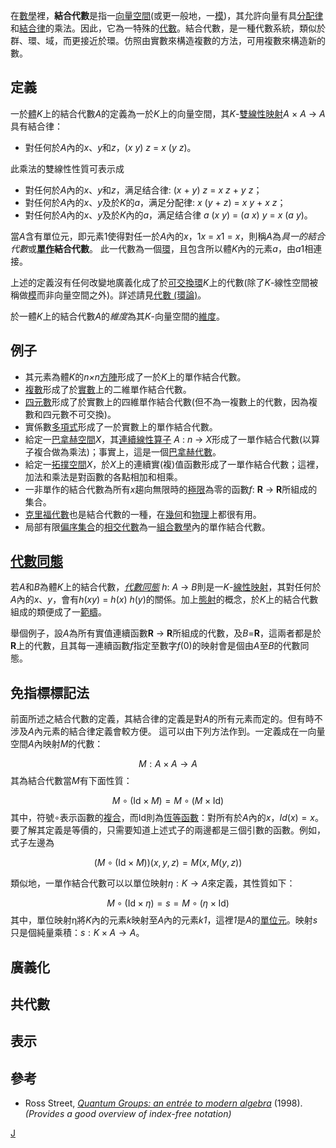 在[[數學|數學]]裡，'''結合代數'''是指一[[向量空間|向量空間]](或更一般地，一[[模|模]])，其允許向量有具[[分配律|分配律]]和[[結合律|結合律]]的乘法。因此，它為一特殊的[[多元環|代數]]。結合代數，是一種代數系統，類似於群、環、域，而更接近於環。仿照由實數來構造複數的方法，可用複數來構造新的數。

==定義==
一於[[域_(數學)|體]]''K''上的結合代數''A''的定義為一於''K''上的向量空間，其''K''-[[雙線性映射|雙線性映射]]''A'' × ''A'' → ''A'' 具有結合律：
* 對任何於''A''內的''x''、''y''和''z''，(''x y'') ''z'' = ''x'' (''y z'')。
此乘法的雙線性性質可表示成
* 對任何於''A''內的''x''、''y''和''z''，满足结合律:  (''x'' + ''y'') ''z'' = ''x z'' + ''y z''；
* 對任何於''A''內的''x''、''y''及於''K''的''a''，满足分配律: ''x'' (''y'' + ''z'') = ''x y'' + ''x z''；
* 對任何於''A''內的''x''、''y''及於''K''內的''a''，满足结合律 ''a'' (''x y'') = (''a'' ''x'') ''y'' = ''x'' (''a'' ''y'')。
當''A''含有單位元，即元素1使得對任一於''A''內的''x''，1''x'' = ''x''1 = ''x''，則稱''A''為''具一的結合代數''或'''[[單作|單作]]結合代數'''。
此一代數為一個[[环_(代数)|環]]，且包含所以體''K''內的元素''a''，由''a''1相連接。

上述的定義沒有任何改變地廣義化成了於[[可交換環|可交換環]]''K''上的代數(除了''K''-線性空間被稱做[[模|模]]而非向量空間之外)。詳述請見[[代數_(環論)|代數 (環論)]]。

於一體''K''上的結合代數''A''的''維度''為其''K''-向量空間的[[維度_(向量空間)|維度]]。

==例子==
* 其元素為體''K''的''n×n''[[方陣|方陣]]形成了一於''K''上的單作結合代數。
* [[复数_(数学)|複數]]形成了於[[實數|實數]]上的二維單作結合代數。
* [[四元數|四元數]]形成了於實數上的四維單作結合代數(但不為一複數上的代數，因為複數和四元數不可交換)。
* 實係數[[多項式|多項式]]形成了一於實數上的單作結合代數。
* 給定一[[巴拿赫空間|巴拿赫空間]]''X''，其[[連續線性算子|連續線性算子]] ''A'' : ''n'' → ''X''形成了一單作結合代數(以算子複合做為乘法)；事實上，這是一個[[巴拿赫代數|巴拿赫代數]]。
* 給定一[[拓撲空間|拓撲空間]]''X''，於''X''上的連續實(複)值函數形成了一單作結合代數；這裡，加法和乘法是對函數的各點相加和相乘。
* 一非單作的結合代數為所有''x''趨向無限時的[[函数极限|極限]]為零的函數''f'': '''R''' → '''R'''所組成的集合。
* [[克里福代數|克里福代數]]也是結合代數的一種，在[[幾何|幾何]]和[[物理|物理]]上都很有用。
* 局部有限[[偏序關係|偏序集合]]的[[相交代數|相交代數]]為一[[組合數學|組合數學]]內的單作結合代數。

==[[代數同態|代數同態]]==
若''A''和''B''為體''K''上的結合代數，''[[代數同態|代數同態]]'' ''h'': ''A'' → ''B''則是一''K''-[[線性算子|線性映射]]，其對任何於''A''內的''x''、''y''，會有''h''(''xy'') = ''h''(''x'') ''h''(''y'')的關係。加上[[態射|態射]]的概念，於''K''上的結合代數組成的類便成了一[[範疇_(數學)|範疇]]。

舉個例子，設''A''為所有實值連續函數'''R''' → '''R'''所組成的代數，及''B''='''R'''，這兩者都是於'''R'''上的代數，且其每一連續函數''f''指定至數字''f''(0)的映射會是個由''A''至''B''的代數同態。

==免指標標記法==
前面所述之結合代數的定義，其結合律的定義是對''A''的所有元素而定的。但有時不涉及''A''內元素的結合律定義會較方便。
這可以由下列方法作到。一定義成在一向量空間''A''內映射''M''的代數：
:<math>M: A \times A \rightarrow A</math>
其為結合代數當''M''有下面性質：
:<math>M \circ (\mbox {Id} \times M) = M \circ (M \times \mbox {Id})</math>
其中，符號<math>\circ</math>表示函數的[[複合函數|複合]]，而Id則為[[恆等函數|恆等函數]]：對所有於''A''內的''x''，<math>Id(x)=x</math>。要了解其定義是等價的，只需要知道上述式子的兩邊都是三個引數的函數。例如，式子左邊為
:<math>( M \circ (\mbox {Id} \times M)) (x,y,z) = M (x, M(y,z))</math>

類似地，一單作結合代數可以以單位映射<math>\eta: K \rightarrow A</math>來定義，其性質如下：
:<math>M \circ (\mbox {Id} \times \eta ) = s = M \circ (\eta \times \mbox {Id})</math>
其中，單位映射η將''K''內的元素''k''映射至''A''內的元素''k1''，這裡''1''是''A''的[[單位元|單位元]]。映射''s''只是個純量乘積：<math>s:K\times A \rightarrow A</math>。

==廣義化==

==共代數==

==表示== 

==參考==
*  Ross Street, ''[https://web.archive.org/web/20050825034431/http://www-texdev.ics.mq.edu.au/Quantum/Quantum.ps Quantum Groups: an entrée to modern algebra]'' (1998). ''(Provides a good overview of index-free notation)''



[[Category:抽象代数|J]]